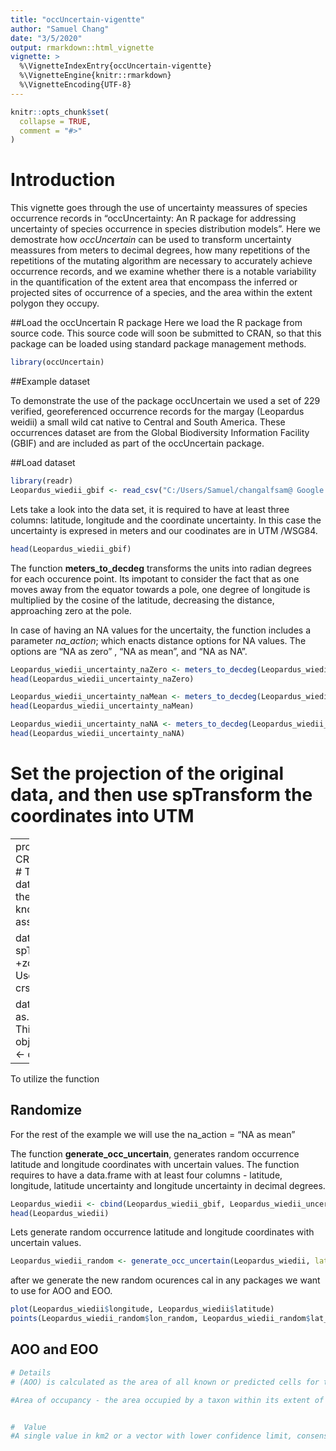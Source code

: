 ```yaml
---
title: "occUncertain-vigentte"
author: "Samuel Chang"
date: "3/5/2020"
output: rmarkdown::html_vignette
vignette: >
  %\VignetteIndexEntry{occUncertain-vigentte}
  %\VignetteEngine{knitr::rmarkdown}
  %\VignetteEncoding{UTF-8}
---
```


```r
knitr::opts_chunk$set(
  collapse = TRUE,
  comment = "#>"
)
```

# Introduction

This vignette goes through the use of uncertainty meassures of species occurrence records in "occUncertainty: An R package for addressing uncertainty of species occurrence in species distribution models". Here we demostrate how *occUncertain* can be used to transform uncertainty meassures from meters to decimal degrees, how many repetitions of the repetitions of the mutating algorithm are necessary to accurately achieve occurrence records, and we examine whether there is a notable variability in the quantification of the extent area that encompass the inferred or projected sites of occurrence of a species, and the area within the extent polygon they occupy. 

##Load the occUncertain R package
Here we load the R package from source code. This source code will soon be submitted to CRAN, so that this package can be loaded using standard package management methods.

```r
library(occUncertain)
```

##Example dataset

To demonstrate the use of the package occUncertain we used a set of 229 verified, georeferenced occurrence records for the margay (Leopardus weidii) a small wild cat native to Central and South America. These occurrences dataset are from the Global Biodiversity Information Facility  (GBIF) and are included as part of the occUncertain package.

##Load dataset 

```r
library(readr)
Leopardus_wiedii_gbif <- read_csv("C:/Users/Samuel/changalfsam@ Google Drive/Samuel Chang - M.Sc Project/occUncertain/man/Leopardus_wiedii_gbif.csv")

```

Lets take a look into the data set, it is required to have at least three columns: latitude, longitude and the coordinate uncertainty. In this case the uncertainty is expresed in meters and our coodinates are in UTM /WSG84. 

```r
head(Leopardus_wiedii_gbif)
```

The function **meters_to_decdeg** transforms the units into radian degrees for each occurence point. Its impotant to consider the fact that as one moves away from the equator towards a pole, one degree of longitude is multiplied by the cosine of the latitude, decreasing the distance, approaching zero at the pole.  

In case of having an NA values for the uncertaity, the function includes a parameter *na_action*; which enacts distance options for NA values. The options are "NA as zero" , "NA as mean", and "NA as NA".

```r
Leopardus_wiedii_uncertainty_naZero <- meters_to_decdeg(Leopardus_wiedii_gbif, distance = "coordinateUncertaintyInMeters", na_action = "NA as 0")
head(Leopardus_wiedii_uncertainty_naZero)

```

```r
Leopardus_wiedii_uncertainty_naMean <- meters_to_decdeg(Leopardus_wiedii_gbif, distance = "coordinateUncertaintyInMeters", na_action = "NA as mean")
head(Leopardus_wiedii_uncertainty_naMean)

```

```r
Leopardus_wiedii_uncertainty_naNA <- meters_to_decdeg(Leopardus_wiedii_gbif, distance = "coordinateUncertaintyInMeters", na_action = "NA as NA")
head(Leopardus_wiedii_uncertainty_naNA)

```

# Set the projection of the original data, and then use spTransform the coordinates into UTM 

---
proj4string(Leopardus_wiedii) <- CRS("+proj=utm + ellps=WGS84") # This sets the projection of the data, assuming that you are using the WGS84 ellipsoid (if you do not know for sure, it is a safe assumption)

data <-spTransform(data,CRS="+proj=utm +zone=27 +datum=WGS84") # Use whatever UTM zone you need.
crs(data)

data <- as.data.frame(coordinates(data)) # This converts the SpatialPoints object back into a data frame
data <- data
---

To utilize the function 

## Randomize


For the rest of the example we will use the na_action = "NA as mean"

The function **generate_occ_uncertain**, generates random occurrence latitude and longitude coordinates with uncertain values. The function requires to have a data.frame with at least four columns - latitude, longitude, latitude uncertainty and longitude uncertainty in decimal degrees.

```r
Leopardus_wiedii <- cbind(Leopardus_wiedii_gbif, Leopardus_wiedii_uncertainty_naMean)
head(Leopardus_wiedii)
```

Lets generate random occurrence latitude and longitude coordinates with uncertain values. 

```r

Leopardus_wiedii_random <- generate_occ_uncertain(Leopardus_wiedii, lat_col = , lat_uncertainty = "lat_uncertainty", lon_uncertainty = "lon_uncertainty")
```

after we generate the new random ocurences cal in any packages we want to use for AOO and EOO. 


```r
plot(Leopardus_wiedii$longitude, Leopardus_wiedii$latitude)
points(Leopardus_wiedii_random$lon_random, Leopardus_wiedii_random$lat_random, col = "red", pch = 21)
```


## AOO and EOO
```r

# Details
# (AOO) is calculated as the area of all known or predicted cells for the species. The resolution will be 2x2km as required by IUCN.

#Area of occupancy - the area occupied by a taxon within its extent of occurrence. The measure reflects the fact that a taxon will not usually occur throughout the area of its extent of occurrence, which may contain unsuitable or unoccupied habitats.


#  Value
#A single value in km2 or a vector with lower confidence limit, consensus and upper confidence limit (probabilities 0.975, 0.5 and 0.025 respectively).
```


